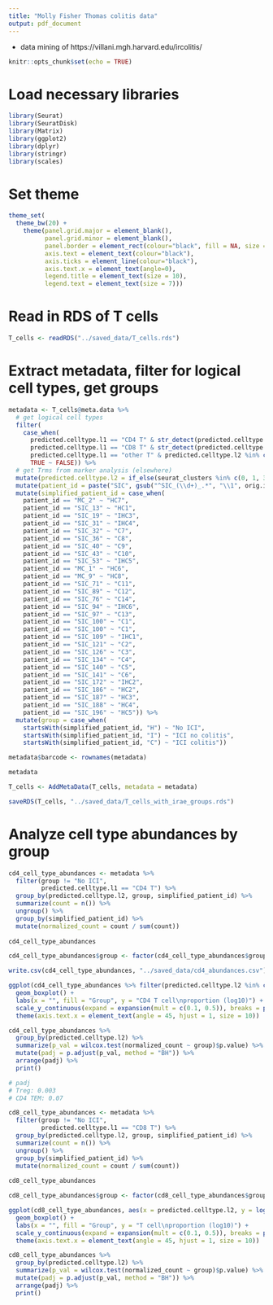 ```yaml
---
title: "Molly Fisher Thomas colitis data"
output: pdf_document
---
```


 - data mining of https://villani.mgh.harvard.edu/ircolitis/
 
```r
knitr::opts_chunk$set(echo = TRUE)
```

# Load necessary libraries

```r

library(Seurat)
library(SeuratDisk)
library(Matrix)
library(ggplot2)
library(dplyr)
library(stringr)
library(scales)

```

# Set theme

```r

theme_set(
  theme_bw(20) +
    theme(panel.grid.major = element_blank(),
          panel.grid.minor = element_blank(),
          panel.border = element_rect(colour="black", fill = NA, size = 1),
          axis.text = element_text(colour="black"),
          axis.ticks = element_line(colour="black"),
          axis.text.x = element_text(angle=0),
          legend.title = element_text(size = 10),
          legend.text = element_text(size = 7)))

```

# Read in RDS of T cells

```r

T_cells <- readRDS("../saved_data/T_cells.rds")

```

# Extract metadata, filter for logical cell types, get groups

```r

metadata <- T_cells@meta.data %>%
  # get logical cell types
  filter(
    case_when(
      predicted.celltype.l1 == "CD4 T" & str_detect(predicted.celltype.l2, "CD4") | predicted.celltype.l2 == "Treg" ~ TRUE,
      predicted.celltype.l1 == "CD8 T" & str_detect(predicted.celltype.l2, "CD8") ~ TRUE,
      predicted.celltype.l1 == "other T" & predicted.celltype.l2 %in% c("MAIT", "dnT") ~ TRUE,
      TRUE ~ FALSE)) %>%
  # get Trms from marker analysis (elsewhere)
  mutate(predicted.celltype.l2 = if_else(seurat_clusters %in% c(0, 1, 3, 4, 7, 8, 14, 18, 21, 23, 28) & predicted.celltype.l1 == "CD4 T", "CD4 Trm", if_else(seurat_clusters %in% c(0, 1, 3, 4, 7, 8, 14, 18, 21, 23, 28) & predicted.celltype.l1 == "CD8 T", "CD8 Trm", predicted.celltype.l2))) %>%
  mutate(patient_id = paste("SIC", gsub("^SIC_(\\d+)_.*", "\\1", orig.ident), sep = "_")) %>%
  mutate(simplified_patient_id = case_when(
    patient_id == "MC_2" ~ "HC7",
    patient_id == "SIC_13" ~ "HC1",
    patient_id == "SIC_19" ~ "IHC3",
    patient_id == "SIC_31" ~ "IHC4",
    patient_id == "SIC_32" ~ "C7",
    patient_id == "SIC_36" ~ "C8",
    patient_id == "SIC_40" ~ "C9",
    patient_id == "SIC_43" ~ "C10",
    patient_id == "SIC_53" ~ "IHC5",
    patient_id == "MC_1" ~ "HC6",
    patient_id == "MC_9" ~ "HC8",
    patient_id == "SIC_71" ~ "C11",
    patient_id == "SIC_89" ~ "C12",
    patient_id == "SIC_76" ~ "C14",
    patient_id == "SIC_94" ~ "IHC6",
    patient_id == "SIC_97" ~ "C13",
    patient_id == "SIC_100" ~ "C1",
    patient_id == "SIC_100" ~ "C1",
    patient_id == "SIC_109" ~ "IHC1",
    patient_id == "SIC_121" ~ "C2",
    patient_id == "SIC_126" ~ "C3",
    patient_id == "SIC_134" ~ "C4",
    patient_id == "SIC_140" ~ "C5",
    patient_id == "SIC_141" ~ "C6",
    patient_id == "SIC_172" ~ "IHC2",
    patient_id == "SIC_186" ~ "HC2",
    patient_id == "SIC_187" ~ "HC3",
    patient_id == "SIC_188" ~ "HC4",
    patient_id == "SIC_196" ~ "HC5")) %>%
  mutate(group = case_when(
    startsWith(simplified_patient_id, "H") ~ "No ICI",
    startsWith(simplified_patient_id, "I") ~ "ICI no colitis",
    startsWith(simplified_patient_id, "C") ~ "ICI colitis"))

metadata$barcode <- rownames(metadata)

metadata

T_cells <- AddMetaData(T_cells, metadata = metadata)

saveRDS(T_cells, "../saved_data/T_cells_with_irae_groups.rds")

```

# Analyze cell type abundances by group

```r

cd4_cell_type_abundances <- metadata %>%
  filter(group != "No ICI",
         predicted.celltype.l1 == "CD4 T") %>%
  group_by(predicted.celltype.l2, group, simplified_patient_id) %>%
  summarize(count = n()) %>%
  ungroup() %>%
  group_by(simplified_patient_id) %>%
  mutate(normalized_count = count / sum(count))
  
cd4_cell_type_abundances

cd4_cell_type_abundances$group <- factor(cd4_cell_type_abundances$group, levels = c("ICI no colitis", "ICI colitis"))

write.csv(cd4_cell_type_abundances, "../saved_data/cd4_abundances.csv")

ggplot(cd4_cell_type_abundances %>% filter(predicted.celltype.l2 %in% c("Treg", "CD4 TEM")), aes(x = predicted.celltype.l2, y = log10(normalized_count), fill = group)) +
  geom_boxplot() +
  labs(x = "", fill = "Group", y = "CD4 T cell\nproportion (log10)") +
  scale_y_continuous(expand = expansion(mult = c(0.1, 0.5)), breaks = pretty_breaks(n = 3)) +
  theme(axis.text.x = element_text(angle = 45, hjust = 1, size = 10))

cd4_cell_type_abundances %>%
  group_by(predicted.celltype.l2) %>%
  summarize(p_val = wilcox.test(normalized_count ~ group)$p.value) %>%
  mutate(padj = p.adjust(p_val, method = "BH")) %>%
  arrange(padj) %>%
  print()

# padj
# Treg: 0.003
# CD4 TEM: 0.07

cd8_cell_type_abundances <- metadata %>%
  filter(group != "No ICI",
         predicted.celltype.l1 == "CD8 T") %>%
  group_by(predicted.celltype.l2, group, simplified_patient_id) %>%
  summarize(count = n()) %>%
  ungroup() %>%
  group_by(simplified_patient_id) %>%
  mutate(normalized_count = count / sum(count))
  
cd8_cell_type_abundances

cd8_cell_type_abundances$group <- factor(cd8_cell_type_abundances$group, levels = c("ICI no colitis", "ICI colitis"))

ggplot(cd8_cell_type_abundances, aes(x = predicted.celltype.l2, y = log10(normalized_count), fill = group)) +
  geom_boxplot() +
  labs(x = "", fill = "Group", y = "T cell\nproportion (log10)") +
  scale_y_continuous(expand = expansion(mult = c(0.1, 0.5)), breaks = pretty_breaks(n = 3)) +
  theme(axis.text.x = element_text(angle = 45, hjust = 1, size = 10))

cd8_cell_type_abundances %>%
  group_by(predicted.celltype.l2) %>%
  summarize(p_val = wilcox.test(normalized_count ~ group)$p.value) %>%
  mutate(padj = p.adjust(p_val, method = "BH")) %>%
  arrange(padj) %>%
  print()

```